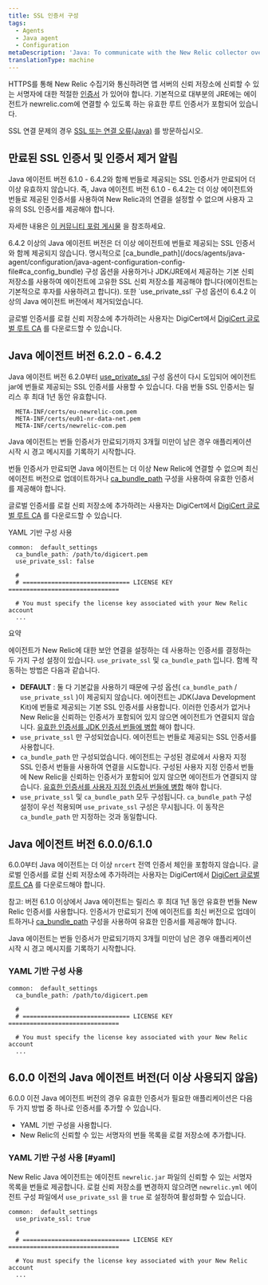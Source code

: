 ```yaml
---
title: SSL 인증서 구성
tags:
  - Agents
  - Java agent
  - Configuration
metaDescription: 'Java: To communicate with the New Relic collector over SSL, include the list of trusted signers in the trust store on your app server.'
translationType: machine
---
```


HTTPS를 통해 New Relic 수집기와 통신하려면 앱 서버의 신뢰 저장소에 신뢰할 수 있는 서명자에 대한 적절한 [인증서](/docs/using-new-relic/welcome-new-relic/get-started/glossary#ssl-certificate) 가 있어야 합니다. 기본적으로 대부분의 JRE에는 에이전트가 newrelic.com에 연결할 수 있도록 하는 유효한 루트 인증서가 포함되어 있습니다.

SSL 연결 문제의 경우 [SSL 또는 연결 오류(Java)](/docs/agents/java-agent/troubleshooting/ssl-or-connection-errors-java/) 를 방문하십시오.

## 만료된 SSL 인증서 및 인증서 제거 알림

<Callout variant="caution">
  Java 에이전트 버전 6.1.0 - 6.4.2와 함께 번들로 제공되는 SSL 인증서가 만료되어 더 이상 유효하지 않습니다. 즉, Java 에이전트 버전 6.1.0 - 6.4.2는 더 이상 에이전트와 번들로 제공된 인증서를 사용하여 New Relic과의 연결을 설정할 수 없으며 사용자 고유의 SSL 인증서를 제공해야 합니다.

  자세한 내용은 [이 커뮤니티 포럼 게시물](https://discuss.newrelic.com/t/important-upcoming-new-relic-server-certificate-update-will-impact-most-users-of-java-agent-version-6-1-and-a-few-users-of-java-agent-version-6-2-0-to-6-4-2/141711) 을 참조하세요.
</Callout>

<Callout variant="important">
  6.4.2 이상의 Java 에이전트 버전은 더 이상 에이전트에 번들로 제공되는 SSL 인증서와 함께 제공되지 않습니다. 명시적으로 [ca_bundle_path](/docs/agents/java-agent/configuration/java-agent-configuration-config-file#ca_config_bundle) 구성 옵션을 사용하거나 JDK/JRE에서 제공하는 기본 신뢰 저장소를 사용하여 에이전트에 고유한 SSL 신뢰 저장소를 제공해야 합니다(에이전트는 기본적으로 후자를 사용하려고 합니다). 또한 `use_private_ssl` 구성 옵션이 6.4.2 이상의 Java 에이전트 버전에서 제거되었습니다.

  글로벌 인증서를 로컬 신뢰 저장소에 추가하려는 사용자는 DigiCert에서 [DigiCert 글로벌 루트 CA](https://www.digicert.com/kb/digicert-root-certificates.htm) 를 다운로드할 수 있습니다.
</Callout>

## Java 에이전트 버전 6.2.0 - 6.4.2

Java 에이전트 버전 6.2.0부터 [use_private_ssl](/docs/agents/java-agent/configuration/java-agent-configuration-config-file#use_private_ssl) 구성 옵션이 다시 도입되어 에이전트 jar에 번들로 제공되는 SSL 인증서를 사용할 수 있습니다. 다음 번들 SSL 인증서는 릴리스 후 최대 1년 동안 유효합니다.

```
  META-INF/certs/eu-newrelic-com.pem
  META-INF/certs/eu01-nr-data-net.pem
  META-INF/certs/newrelic-com.pem
```

<Callout variant="important">
  Java 에이전트는 번들 인증서가 만료되기까지 3개월 미만이 남은 경우 애플리케이션 시작 시 경고 메시지를 기록하기 시작합니다.

  번들 인증서가 만료되면 Java 에이전트는 더 이상 New Relic에 연결할 수 없으며 최신 에이전트 버전으로 업데이트하거나 [ca_bundle_path](/docs/agents/java-agent/configuration/java-agent-configuration-config-file#ca_config_bundle) 구성을 사용하여 유효한 인증서를 제공해야 합니다.

  글로벌 인증서를 로컬 신뢰 저장소에 추가하려는 사용자는 DigiCert에서 [DigiCert 글로벌 루트 CA](https://www.digicert.com/kb/digicert-root-certificates.htm) 를 다운로드할 수 있습니다.
</Callout>

YAML 기반 구성 사용

```
common:  default_settings
  ca_bundle_path: /path/to/digicert.pem
  use_private_ssl: false

  #
  # ============================== LICENSE KEY ===============================

  # You must specify the license key associated with your New Relic account
  ...
```

요약

에이전트가 New Relic에 대한 보안 연결을 설정하는 데 사용하는 인증서를 결정하는 두 가지 구성 설정이 있습니다. `use_private_ssl` 및 `ca_bundle_path` 입니다. 함께 작동하는 방법은 다음과 같습니다.

* **DEFAULT** : 둘 다 기본값을 사용하기 때문에 구성 옵션( `ca_bundle_path` / `use_private_ssl` )이 제공되지 않습니다. 에이전트는 JDK(Java Development Kit)에 번들로 제공되는 기본 SSL 인증서를 사용합니다. 이러한 인증서가 없거나 New Relic을 신뢰하는 인증서가 포함되어 있지 않으면 에이전트가 연결되지 않습니다. [유효한 인증서를 JDK 인증서 번들에 병합](/docs/agents/java-agent/troubleshooting/ssl-or-connection-errors-java) 해야 합니다.
* `use_private_ssl` 만 구성되었습니다. 에이전트는 번들로 제공되는 SSL 인증서를 사용합니다.
* `ca_bundle_path` 만 구성되었습니다. 에이전트는 구성된 경로에서 사용자 지정 SSL 인증서 번들을 사용하여 연결을 시도합니다. 구성된 사용자 지정 인증서 번들에 New Relic을 신뢰하는 인증서가 포함되어 있지 않으면 에이전트가 연결되지 않습니다. [유효한 인증서를 사용자 지정 인증서 번들에 병합](/docs/agents/java-agent/troubleshooting/ssl-or-connection-errors-java) 해야 합니다.
* `use_private_ssl` 및 `ca_bundle_path` 모두 구성됩니다. `ca_bundle_path` 구성 설정이 우선 적용되며 `use_private_ssl` 구성은 무시됩니다. 이 동작은 `ca_bundle_path` 만 지정하는 것과 동일합니다.

## Java 에이전트 버전 6.0.0/6.1.0

6.0.0부터 Java 에이전트는 더 이상 `nrcert` 전역 인증서 체인을 포함하지 않습니다. 글로벌 인증서를 로컬 신뢰 저장소에 추가하려는 사용자는 DigiCert에서 [DigiCert 글로벌 루트 CA](https://www.digicert.com/kb/digicert-root-certificates.htm) 를 다운로드해야 합니다.

참고: 버전 6.1.0 이상에서 Java 에이전트는 릴리스 후 최대 1년 동안 유효한 번들 New Relic 인증서를 사용합니다. 인증서가 만료되기 전에 에이전트를 최신 버전으로 업데이트하거나 [ca_bundle_path](/docs/agents/java-agent/configuration/java-agent-configuration-config-file#ca_config_bundle) 구성을 사용하여 유효한 인증서를 제공해야 합니다.

<Callout variant="important">
  Java 에이전트는 번들 인증서가 만료되기까지 3개월 미만이 남은 경우 애플리케이션 시작 시 경고 메시지를 기록하기 시작합니다.
</Callout>

### YAML 기반 구성 사용

```
common:  default_settings
  ca_bundle_path: /path/to/digicert.pem

  #
  # ============================== LICENSE KEY ===============================

  # You must specify the license key associated with your New Relic account
  ...
```

## 6.0.0 이전의 Java 에이전트 버전(더 이상 사용되지 않음)

6.0.0 이전 Java 에이전트 버전의 경우 유효한 인증서가 필요한 애플리케이션은 다음 두 가지 방법 중 하나로 인증서를 추가할 수 있습니다.

* YAML 기반 구성을 사용합니다.
* New Relic의 신뢰할 수 있는 서명자의 번들 목록을 로컬 저장소에 추가합니다.

### YAML 기반 구성 사용 [#yaml]

New Relic Java 에이전트는 에이전트 `newrelic.jar` 파일의 신뢰할 수 있는 서명자 목록을 번들로 제공합니다. 로컬 신뢰 저장소를 변경하지 않으려면 `newrelic.yml` 에이전트 구성 파일에서 `use_private_ssl` 을 `true` 로 설정하여 활성화할 수 있습니다.

```
common:  default_settings
  use_private_ssl: true

  #
  # ============================== LICENSE KEY ===============================

  # You must specify the license key associated with your New Relic account
  ...
```